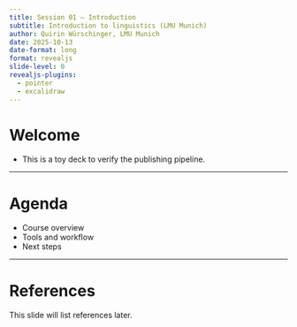 ```yaml
---
title: Session 01 — Introduction
subtitle: Introduction to linguistics (LMU Munich)
author: Quirin Würschinger, LMU Munich
date: 2025-10-13
date-format: long
format: revealjs
slide-level: 0
revealjs-plugins:
  - pointer
  - excalidraw
---
```


# Welcome

- This is a toy deck to verify the publishing pipeline.

___

# Agenda

- Course overview
- Tools and workflow
- Next steps

___

# References

This slide will list references later.


